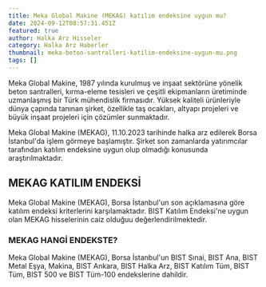 ```yaml
---
title: Meka Global Makine (MEKAG) katılım endeksine uygun mu?
date: 2024-09-12T08:57:31.451Z
featured: true
author: Halka Arz Hisseler
category: Halka Arz Haberler
thumbnail: meka-beton-santralleri̇-katilim-endeksi̇ne-uygun-mu.png
tags: []
---
```

Meka Global Makine, 1987 yılında kurulmuş ve inşaat sektörüne yönelik beton santralleri, kırma-eleme tesisleri ve çeşitli ekipmanların üretiminde uzmanlaşmış bir Türk mühendislik firmasıdır. Yüksek kaliteli ürünleriyle dünya çapında tanınan şirket, özellikle taş ocakları, altyapı projeleri ve büyük inşaat projeleri için çözümler sunmaktadır.

Meka Global Makine (MEKAG), 11.10.2023 tarihinde halka arz edilerek Borsa İstanbul'da işlem görmeye başlamıştır. Şirket son zamanlarda yatırımcılar tarafından katılım endeksine uygun olup olmadığı konusunda araştırılmaktadır.

## **MEKAG KATILIM ENDEKSİ**

Meka Global Makine (MEKAG), Borsa İstanbul'un son açıklamasına göre katılım endeksi kriterlerini karşılamaktadır. BIST Katılım Endeksi'ne uygun olan MEKAG hisselerinin caiz olduğuu değerlendirilmektedir.

### **MEKAG HANGİ ENDEKSTE?**

Meka Global Makine (MEKAG), Borsa İstanbul'un BIST Sınai, BIST Ana, BIST Metal Eşya, Makina, BIST Ankara, BIST Halka Arz, BIST Katılım Tüm, BIST Tüm, BIST 500 ve BIST Tüm-100 endekslerine dahildir.